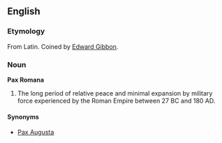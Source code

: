 ==English==
{{wikipedia}}
===Etymology===
From Latin.  Coined by [[w:Edward Gibbon|Edward Gibbon]].

===Noun===
'''Pax Romana'''
# The long period of relative peace and minimal expansion by military force experienced by the Roman Empire between 27 BC and 180 AD.

====Synonyms====
*[[Pax Augusta]]

{{en-noun-lacks-inflect}}